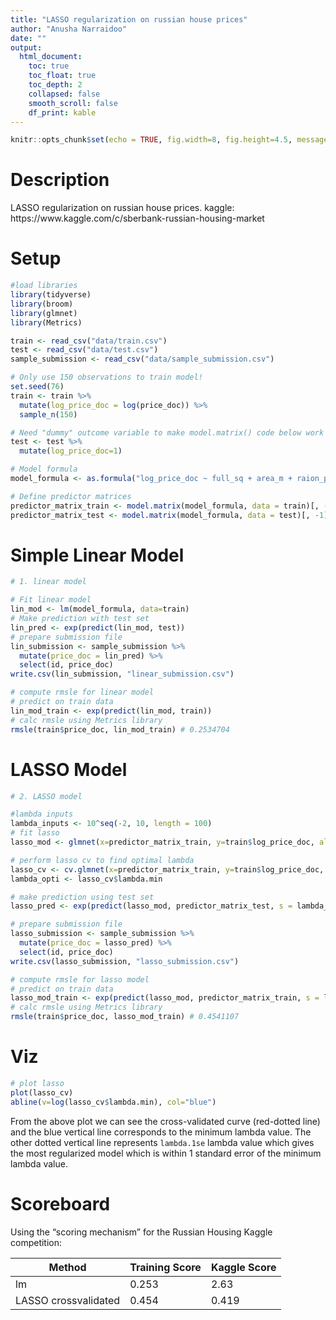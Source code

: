 ```yaml
---
title: "LASSO regularization on russian house prices"
author: "Anusha Narraidoo"
date: ""
output:
  html_document:
    toc: true
    toc_float: true
    toc_depth: 2
    collapsed: false
    smooth_scroll: false
    df_print: kable
---
```


```r
knitr::opts_chunk$set(echo = TRUE, fig.width=8, fig.height=4.5, message=FALSE, warning = FALSE)
```



# Description

LASSO regularization on russian house prices.
kaggle: https://www.kaggle.com/c/sberbank-russian-housing-market


# Setup

```r
#load libraries
library(tidyverse)
library(broom)
library(glmnet)
library(Metrics)
```


```r
train <- read_csv("data/train.csv")
test <- read_csv("data/test.csv")
sample_submission <- read_csv("data/sample_submission.csv")

# Only use 150 observations to train model!
set.seed(76)
train <- train %>% 
  mutate(log_price_doc = log(price_doc)) %>% 
  sample_n(150)

# Need "dummy" outcome variable to make model.matrix() code below work
test <- test %>% 
  mutate(log_price_doc=1) 

# Model formula
model_formula <- as.formula("log_price_doc ~ full_sq + area_m + raion_popul + green_zone_part + indust_part + children_preschool + preschool_education_centers_raion + children_school + school_education_centers_raion + school_education_centers_top_20_raion + healthcare_centers_raion + university_top_20_raion + sport_objects_raion + additional_education_raion + culture_objects_top_25 + culture_objects_top_25_raion + shopping_centers_raion + office_raion + thermal_power_plant_raion + incineration_raion + oil_chemistry_raion + radiation_raion + railroad_terminal_raion + big_market_raion + nuclear_reactor_raion + detention_facility_raion + full_all + male_f + female_f + young_all + young_male + young_female + work_all + work_male + work_female + ekder_all + ekder_male + ekder_female + ID_metro + metro_min_avto + metro_km_avto + kindergarten_km + school_km + park_km + green_zone_km + industrial_km + water_treatment_km + cemetery_km + incineration_km + railroad_station_avto_km + railroad_station_avto_min + ID_railroad_station_avto + public_transport_station_km + public_transport_station_min_walk + water_km + water_1line + mkad_km + ttk_km + sadovoe_km + bulvar_ring_km + kremlin_km + big_road1_km + ID_big_road1 + big_road1_1line + big_road2_km + ID_big_road2 + railroad_km + railroad_1line + zd_vokzaly_avto_km + ID_railroad_terminal + bus_terminal_avto_km + ID_bus_terminal + oil_chemistry_km + nuclear_reactor_km + radiation_km + power_transmission_line_km + thermal_power_plant_km + ts_km + big_market_km + market_shop_km + fitness_km + swim_pool_km + ice_rink_km + stadium_km + basketball_km + hospice_morgue_km + detention_facility_km + public_healthcare_km + university_km + workplaces_km + shopping_centers_km + office_km + additional_education_km + preschool_km + big_church_km + church_synagogue_km + mosque_km + theater_km + museum_km + exhibition_km + catering_km + green_part_500 + prom_part_500 + office_count_500 + office_sqm_500 + trc_count_500 + trc_sqm_500") 

# Define predictor matrices
predictor_matrix_train <- model.matrix(model_formula, data = train)[, -1]
predictor_matrix_test <- model.matrix(model_formula, data = test)[, -1]
```


# Simple Linear Model

```r
# 1. linear model

# Fit linear model
lin_mod <- lm(model_formula, data=train)
# Make prediction with test set
lin_pred <- exp(predict(lin_mod, test))
# prepare submission file
lin_submission <- sample_submission %>% 
  mutate(price_doc = lin_pred) %>% 
  select(id, price_doc)
write.csv(lin_submission, "linear_submission.csv")  

# compute rmsle for linear model
# predict on train data
lin_mod_train <- exp(predict(lin_mod, train))
# calc rmsle using Metrics library
rmsle(train$price_doc, lin_mod_train) # 0.2534704

```

# LASSO Model

```r
# 2. LASSO model

#lambda inputs
lambda_inputs <- 10^seq(-2, 10, length = 100)
# fit lasso 
lasso_mod <- glmnet(x=predictor_matrix_train, y=train$log_price_doc, alpha=1,lambda = lambda_inputs)

# perform lasso cv to find optimal lambda
lasso_cv <- cv.glmnet(x=predictor_matrix_train, y=train$log_price_doc, alpha=1)
lambda_opti <- lasso_cv$lambda.min

# make prediction using test set
lasso_pred <- exp(predict(lasso_mod, predictor_matrix_test, s = lambda_opti))

# prepare submission file
lasso_submission <- sample_submission %>% 
  mutate(price_doc = lasso_pred) %>% 
  select(id, price_doc)
write.csv(lasso_submission, "lasso_submission.csv")  

# compute rmsle for lasso model
# predict on train data
lasso_mod_train <- exp(predict(lasso_mod, predictor_matrix_train, s = lambda_opti))
# calc rmsle using Metrics library
rmsle(train$price_doc, lasso_mod_train) # 0.4541107

```

# Viz

```r
# plot lasso
plot(lasso_cv)
abline(v=log(lasso_cv$lambda.min), col="blue")
```

From the above plot we can see the cross-validated curve (red-dotted line) and the blue vertical line corresponds to the minimum lambda value. The other dotted vertical line represents `lambda.1se` lambda value which gives the most regularized model which is within 1 standard error of the minimum lambda value.


# Scoreboard

Using the "scoring mechanism" for the Russian Housing Kaggle competition:


Method                | Training Score  | Kaggle Score
--------------------- | -------------   | -------------
lm                    | 0.253           |  2.63
LASSO crossvalidated  | 0.454           |  0.419
